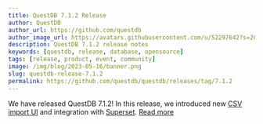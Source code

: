 ```yaml
---
title: QuestDB 7.1.2 Release
author: QuestDB
author_url: https://github.com/questdb
author_image_url: https://avatars.githubusercontent.com/u/52297642?s=200&v=4
description: QuestDB 7.1.2 release notes
keywords: [questdb, release, database, opensource]
tags: [release, product, event, community]
image: /img/blog/2023-05-16/banner.png
slug: questdb-release-7.1.2
permalink: https://github.com/questdb/questdb/releases/tag/7.1.2
---
```


We have released QuestDB 7.1.2! In this release, we introduced new
[CSV import UI](/docs/develop/web-console/#import) and integration with
[Superset](/docs/third-party-tools/superset/).
[Read more](https://github.com/questdb/questdb/releases/tag/7.1.2)
